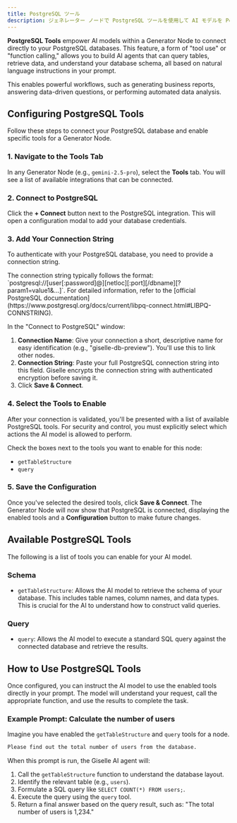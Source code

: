 ```yaml
---
title: PostgreSQL ツール
description: ジェネレーター ノードで PostgreSQL ツールを使用して AI モデルを PostgreSQL データベースに接続し、クエリやデータ取得を可能にする方法を学びます。
---
```


**PostgreSQL Tools** empower AI models within a Generator Node to connect directly to your PostgreSQL databases. This feature, a form of "tool use" or "function calling," allows you to build AI agents that can query tables, retrieve data, and understand your database schema, all based on natural language instructions in your prompt.

This enables powerful workflows, such as generating business reports, answering data-driven questions, or performing automated data analysis.

## Configuring PostgreSQL Tools

Follow these steps to connect your PostgreSQL database and enable specific tools for a Generator Node.

### 1. Navigate to the Tools Tab

In any Generator Node (e.g., `gemini-2.5-pro`), select the **Tools** tab. You will see a list of available integrations that can be connected.

### 2. Connect to PostgreSQL

Click the **+ Connect** button next to the PostgreSQL integration. This will open a configuration modal to add your database credentials.

### 3. Add Your Connection String

To authenticate with your PostgreSQL database, you need to provide a connection string.

<Info>
  The connection string typically follows the format: `postgresql://[user[:password]@][netloc][:port][/dbname][?param1=value1&...]`. For detailed information, refer to the [official PostgreSQL documentation](https://www.postgresql.org/docs/current/libpq-connect.html#LIBPQ-CONNSTRING).
</Info>

In the "Connect to PostgreSQL" window:

1.  **Connection Name**: Give your connection a short, descriptive name for easy identification (e.g., "giselle-db-preview"). You'll use this to link other nodes.
2.  **Connection String**: Paste your full PostgreSQL connection string into this field. Giselle encrypts the connection string with authenticated encryption before saving it.
3.  Click **Save & Connect**.

### 4. Select the Tools to Enable

After your connection is validated, you'll be presented with a list of available PostgreSQL tools. For security and control, you must explicitly select which actions the AI model is allowed to perform.

Check the boxes next to the tools you want to enable for this node:
*   `getTableStructure`
*   `query`

### 5. Save the Configuration

Once you've selected the desired tools, click **Save & Connect**. The Generator Node will now show that PostgreSQL is connected, displaying the enabled tools and a **Configuration** button to make future changes.

## Available PostgreSQL Tools

The following is a list of tools you can enable for your AI model.

### Schema

*   `getTableStructure`: Allows the AI model to retrieve the schema of your database. This includes table names, column names, and data types. This is crucial for the AI to understand how to construct valid queries.

### Query

*   `query`: Allows the AI model to execute a standard SQL query against the connected database and retrieve the results.

## How to Use PostgreSQL Tools

Once configured, you can instruct the AI model to use the enabled tools directly in your prompt. The model will understand your request, call the appropriate function, and use the results to complete the task.

### Example Prompt: Calculate the number of users

Imagine you have enabled the `getTableStructure` and `query` tools for a node.

```markdown
Please find out the total number of users from the database.
```

When this prompt is run, the Giselle AI agent will:

1.  Call the `getTableStructure` function to understand the database layout.
2.  Identify the relevant table (e.g., `users`).
3.  Formulate a SQL query like `SELECT COUNT(*) FROM users;`.
4.  Execute the query using the `query` tool.
5.  Return a final answer based on the query result, such as: "The total number of users is 1,234."
